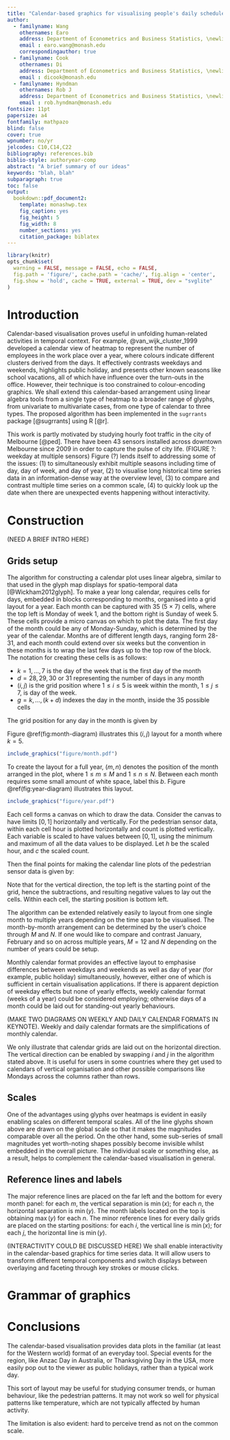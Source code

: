 ```yaml
---
title: "Calendar-based graphics for visualising people's daily schedules"
author:
  - familyname: Wang
    othernames: Earo
    address: Department of Econometrics and Business Statistics, \newline Monash University, VIC 3800 \newline Australia.
    email : earo.wang@monash.edu
    correspondingauthor: true
  - familyname: Cook
    othernames: Di
    address: Department of Econometrics and Business Statistics, \newline Monash University, VIC 3800 \newline Australia.
    email : dicook@monash.edu
  - familyname: Hyndman
    othernames: Rob J
    address: Department of Econometrics and Business Statistics, \newline Monash University, VIC 3800 \newline Australia.
    email : rob.hyndman@monash.edu
fontsize: 11pt
papersize: a4
fontfamily: mathpazo
blind: false
cover: true
wpnumber: no/yr
jelcodes: C10,C14,C22
bibliography: references.bib
biblio-style: authoryear-comp
abstract: "A brief summary of our ideas"
keywords: "blah, blah"
subparagraph: true
toc: false
output: 
  bookdown::pdf_document2:
    template: monashwp.tex
    fig_caption: yes
    fig_height: 5
    fig_width: 8
    number_sections: yes
    citation_package: biblatex
---
```


```r
library(knitr)
opts_chunk$set(
  warning = FALSE, message = FALSE, echo = FALSE,
  fig.path = 'figure/', cache.path = 'cache/', fig.align = 'center', 
  fig.show = 'hold', cache = TRUE, external = TRUE, dev = "svglite"
)
```

# Introduction

Calendar-based visualisation proves useful in unfolding human-related activities in temporal context. For example, @van_wijk_cluster_1999 developed a calendar view of heatmap to represent the number of employees in the work place over a year, where colours indicate different clusters derived from the days. It effectively contrasts weekdays and weekends, highlights public holiday, and presents other known seasons like school vacations, all of which have influence over the turn-outs in the office. However, their technique is too constrained to colour-encoding graphics. We shall extend this calendar-based arrangement using linear algebra tools from a single type of heatmap to a broader range of glyphs, from univariate to multivariate cases, from one type of calendar to three types. The proposed algorithm has been implemented in the `sugrrants` package [@sugrrants] using R [@r].

This work is partly motivated by studying hourly foot traffic in the city of Melbourne [@ped]. There have been 43 sensors installed across downtown Melbourne since 2009 in order to capture the pulse of city life. (FIGURE ?: weekday at multiple sensors) Figure (?) lends itself to addressing some of the issues: (1) to simultaneously exhibit multiple seasons including time of day, day of week, and day of year, (2) to visualise long historical time series data in an information-dense way at the overview level, (3) to compare and contrast multiple time series on a common scale, (4) to quickly look up the date when there are unexpected events happening without interactivity.

# Construction

(NEED A BRIEF INTRO HERE)

## Grids setup

The algorithm for constructing a calendar plot uses linear algebra, similar to that used in the glyph map displays for spatio-temporal data [@Wickham2012glyph]. To make a year long calendar, requires cells for days, embedded in blocks corresponding to months, organised into a grid layout for a year. Each month can be captured with 35 (5 $\times$ 7) cells, where the top left is Monday of week 1, and the bottom right is Sunday of week 5. These cells provide a micro canvas on which to plot the data. The first day of the month could be any of Monday-Sunday, which is determined by the year of the calendar. Months are of different length days, ranging form 28-31, and each month could extend over six weeks but the convention in these months is to wrap the last few days up to the top row of the block. The notation for creating these cells is as follows: 

* $k = 1, \dots , 7$ is the day of the week that is the first day of the month
* $d = 28, 29, 30$ or $31$ representing the number of days in any month
* $(i, j)$ is the grid position where $1 \le i \le 5$ is week within the month, $1 \le j \le 7$, is day of the week. 
* $g = k, \dots,(k+d)$ indexes the day in the month, inside the 35 possible cells

The grid position for any day in the month is given by

\begin{equation}
  \begin{aligned}
  i &= \lceil (g \mod 35) / 7\rceil, \\
  j &= g \mod 7. (\#eq:grid)
  \end{aligned}
\end{equation}

Figure \@ref(fig:month-diagram) illustrates this $(i,j)$ layout for a month where $k=5$. 

```r
include_graphics("figure/month.pdf")
```

To create the layout for a full year, $(m, n)$ denotes the position of the month arranged in the plot, where $1 \le m \le M$ and $1 \le n \le N$. Between each month requires some small amount of white space, label this $b$. Figure \@ref(fig:year-diagram) illustrates this  layout.

```r
include_graphics("figure/year.pdf")
```

Each cell forms a canvas on which to draw the data. Consider the canvas to have limits $[0, 1]$ horizontally and vertically. For the pedestrian sensor data, within each cell hour is plotted horizontally and count is plotted vertically. Each variable is scaled to have values between $[0,1]$, using the minimum and maximum of all the data values to be displayed. Let $h$ be the scaled hour, and $c$ the scaled count. 

Then the final points for making the calendar line plots of the pedestrian sensor data is given by:

\begin{equation}
  \begin{aligned}
  x &= i + (i - 1) \times m + (m - 1) \times b + h, \\
  y &= -j - (j - 1) \times n - (n - 1) \times b + c. (\#eq:final)
  \end{aligned}
\end{equation}

Note that for the vertical direction, the top left is the starting point of the grid, hence the subtractions, and resulting negative values to lay out the cells. Within each cell, the starting position is bottom left. 

The algorithm can be extended relatively easily to layout from one single month to multiple years depending on the time span to be visualised. The month-by-month arrangement can be determined by the user's choice through $M$ and $N$. If one would like to compare and contrast January, February and so on across multiple years, $M = 12$ and $N$ depending on the number of years could be setup.

Monthly calendar format provides an effective layout to emphasise differences between weekdays and weekends as well as day of year (for example, public holiday) simultaneously, however, either one of which is sufficient in certain visualisation applications. If there is apparent depiction of weekday effects but none of yearly effects, weekly calendar format (weeks of a year) could be considered employing; otherwise days of a month could be laid out for standing-out yearly behaviours.

(MAKE TWO DIAGRAMS ON WEEKLY AND DAILY CALENDAR FORMATS IN KEYNOTE). Weekly and daily calendar formats are the simplifications of monthly calendar.

We only illustrate that calendar grids are laid out on the horizontal direction. The vertical direction can be enabled by swapping $i$ and $j$ in the algorithm stated above. It is useful for users in some countries where they get used to calendars of vertical organisation and other possible comparisons like Mondays across the columns rather than rows.

## Scales

One of the advantages using glyphs over heatmaps is evident in easily enabling scales on different temporal scales. All of the line glyphs shown above are drawn on the global scale so that it makes the magnitudes comparable over all the period. On the other hand, some sub-series of small magnitudes yet worth-noting shapes possibly become invisible whilst embedded in the overall picture. The individual scale or something else, as a result, helps to complement the calendar-based visualisation in general.

## Reference lines and labels

The major reference lines are placed on the far left and the bottom for every month panel: for each $m$, the vertical separation is $\min{(x)}$; for each $n$, the horizontal separation is $\min{(y)}$. The month labels located on the top is obtaining $\max{(y)}$ for each $n$. The minor reference lines for every daily grids are placed on the starting positions: for each $i$, the vertical line is $\min{(x)}$; for each $j$, the horizontal line is $\min{(y)}$.

(INTERACTIVITY COULD BE DISCUSSED HERE) We shall enable interactivity in the calendar-based graphics for time series data. It will allow users to transform different temporal components and switch displays between overlaying and faceting through key strokes or mouse clicks.

# Grammar of graphics

# Conclusions

The calendar-based visualisation provides data plots in the familiar (at least for the Western world) format of an everyday tool. Special events for the region, like Anzac Day in Australia, or Thanksgiving Day in the USA, more easily pop out to the viewer as public holidays, rather than a typical work day. 

This sort of layout may be useful for studying consumer trends, or human behaviour, like the pedestrian patterns. It may not work so well for physical patterns like temperature, which are not typically affected by human activity.

The limitation is also evident: hard to perceive trend as not on the common scale.
